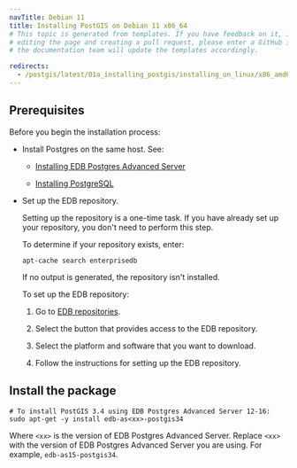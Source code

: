 ```yaml
---
navTitle: Debian 11
title: Installing PostGIS on Debian 11 x86_64
# This topic is generated from templates. If you have feedback on it, instead of
# editing the page and creating a pull request, please enter a GitHub issue and
# the documentation team will update the templates accordingly.

redirects:
  - /postgis/latest/01a_installing_postgis/installing_on_linux/x86_amd64/postgis_deb11_x86
---
```


## Prerequisites

Before you begin the installation process:

- Install Postgres on the same host. See:

  - [Installing EDB Postgres Advanced Server](/epas/latest/installing/)

  - [Installing PostgreSQL](https://www.postgresql.org/download/)

- Set up the EDB repository.

  Setting up the repository is a one-time task. If you have already set up your repository, you don't need to perform this step.

  To determine if your repository exists, enter:

  `apt-cache search enterprisedb`

  If no output is generated, the repository isn't installed.

  To set up the EDB repository:

  1. Go to [EDB repositories](https://www.enterprisedb.com/repos-downloads).

  1. Select the button that provides access to the EDB repository.

  1. Select the platform and software that you want to download.

  1. Follow the instructions for setting up the EDB repository.

## Install the package

```shell
# To install PostGIS 3.4 using EDB Postgres Advanced Server 12-16:
sudo apt-get -y install edb-as<xx>-postgis34
```

Where `<xx>` is the version of EDB Postgres Advanced Server. Replace `<xx>` with the version of EDB Postgres Advanced Server you are using. For example, `edb-as15-postgis34`.
